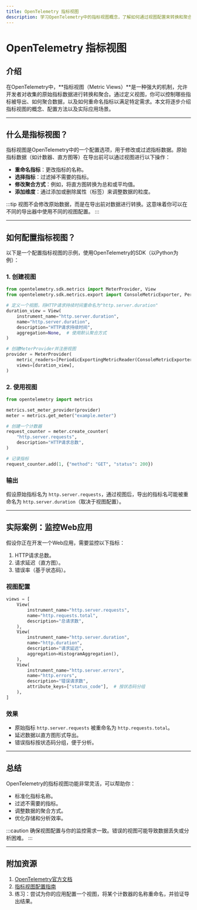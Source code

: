 ```yaml
---
title: OpenTelemetry 指标视图
description: 学习OpenTelemetry中的指标视图概念，了解如何通过视图配置来转换和聚合原始指标数据。
---
```


# OpenTelemetry 指标视图

## 介绍

在OpenTelemetry中，**指标视图（Metric Views）**是一种强大的机制，允许开发者对收集的原始指标数据进行转换和聚合。通过定义视图，你可以控制哪些指标被导出、如何聚合数据，以及如何重命名指标以满足特定需求。本文将逐步介绍指标视图的概念、配置方法以及实际应用场景。

---

## 什么是指标视图？

指标视图是OpenTelemetry中的一个配置选项，用于修改或过滤指标数据。原始指标数据（如计数器、直方图等）在导出前可以通过视图进行以下操作：
- **重命名指标**：更改指标的名称。
- **选择指标**：过滤掉不需要的指标。
- **修改聚合方式**：例如，将直方图转换为总和或平均值。
- **添加维度**：通过添加或删除属性（标签）来调整数据的粒度。

:::tip
视图不会修改原始数据，而是在导出前对数据进行转换。这意味着你可以在不同的导出器中使用不同的视图配置。
:::

---

## 如何配置指标视图？

以下是一个配置指标视图的示例，使用OpenTelemetry的SDK（以Python为例）：

### 1. 创建视图
```python
from opentelemetry.sdk.metrics import MeterProvider, View
from opentelemetry.sdk.metrics.export import ConsoleMetricExporter, PeriodicExportingMetricReader

# 定义一个视图，将HTTP请求持续时间重命名为"http.server.duration"
duration_view = View(
    instrument_name="http.server.duration",
    name="http.server.duration",
    description="HTTP请求持续时间",
    aggregation=None,  # 使用默认聚合方式
)

# 创建MeterProvider并注册视图
provider = MeterProvider(
    metric_readers=[PeriodicExportingMetricReader(ConsoleMetricExporter())],
    views=[duration_view],
)
```

### 2. 使用视图
```python
from opentelemetry import metrics

metrics.set_meter_provider(provider)
meter = metrics.get_meter("example.meter")

# 创建一个计数器
request_counter = meter.create_counter(
    "http.server.requests",
    description="HTTP请求总数",
)

# 记录指标
request_counter.add(1, {"method": "GET", "status": 200})
```

### 输出
假设原始指标名为 `http.server.requests`，通过视图后，导出的指标名可能被重命名为 `http.server.duration`（取决于视图配置）。

---

## 实际案例：监控Web应用

假设你正在开发一个Web应用，需要监控以下指标：
1. HTTP请求总数。
2. 请求延迟（直方图）。
3. 错误率（基于状态码）。

### 视图配置
```python
views = [
    View(
        instrument_name="http.server.requests",
        name="http.requests.total",
        description="总请求数",
    ),
    View(
        instrument_name="http.server.duration",
        name="http.duration",
        description="请求延迟",
        aggregation=HistogramAggregation(),
    ),
    View(
        instrument_name="http.server.errors",
        name="http.errors",
        description="错误请求数",
        attribute_keys=["status_code"],  # 按状态码分组
    ),
]
```

### 效果
- 原始指标 `http.server.requests` 被重命名为 `http.requests.total`。
- 延迟数据以直方图形式导出。
- 错误指标按状态码分组，便于分析。

---

## 总结

OpenTelemetry的指标视图功能非常灵活，可以帮助你：
- 标准化指标名称。
- 过滤不需要的指标。
- 调整数据的聚合方式。
- 优化存储和分析效率。

:::caution
确保视图配置与你的监控需求一致。错误的视图可能导致数据丢失或分析困难。
:::

---

## 附加资源
1. [OpenTelemetry官方文档](https://opentelemetry.io/docs/)
2. [指标视图配置指南](https://opentelemetry.io/docs/specs/otel/metrics/sdk/#view)
3. 练习：尝试为你的应用配置一个视图，将某个计数器的名称重命名，并验证导出结果。